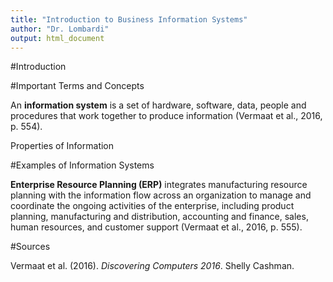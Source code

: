 ```yaml
---
title: "Introduction to Business Information Systems"
author: "Dr. Lombardi"
output: html_document
---
```


#Introduction

#Important Terms and Concepts

An __information system__ is a set of hardware, software, data, people and procedures that work together to produce information (Vermaat et al., 2016, p. 554). 

Properties of Information

#Examples of Information Systems

__Enterprise Resource Planning (ERP)__ integrates manufacturing resource planning with the information flow across an organization to manage and coordinate the ongoing activities of the enterprise, including product planning, manufacturing and distribution, accounting and finance, sales, human resources, and customer support (Vermaat et al., 2016, p. 555).


#Sources

Vermaat et al. (2016). _Discovering Computers 2016_. Shelly Cashman.